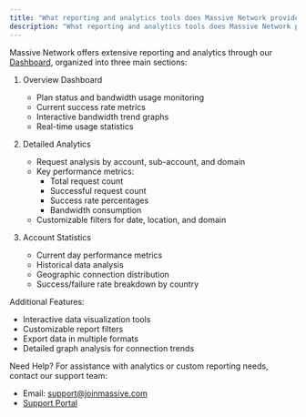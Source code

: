 ```yaml
---
title: "What reporting and analytics tools does Massive Network provide?"
description: "What reporting and analytics tools does Massive Network provide?"
---
```


Massive Network offers extensive reporting and analytics through our [Dashboard](https://partners.joinmassive.com/dashboard), organized into three main sections:

1. Overview Dashboard
   - Plan status and bandwidth usage monitoring
   - Current success rate metrics
   - Interactive bandwidth trend graphs
   - Real-time usage statistics

2. Detailed Analytics
   - Request analysis by account, sub-account, and domain
   - Key performance metrics:
     - Total request count
     - Successful request count
     - Success rate percentages
     - Bandwidth consumption
   - Customizable filters for date, location, and domain

3. Account Statistics
   - Current day performance metrics
   - Historical data analysis
   - Geographic connection distribution
   - Success/failure rate breakdown by country

Additional Features:
- Interactive data visualization tools
- Customizable report filters
- Export data in multiple formats
- Detailed graph analysis for connection trends

Need Help? For assistance with analytics or custom reporting needs, contact our support team:
- Email: [support@joinmassive.com](mailto:support@joinmassive.com)
- [Support Portal](https://joinmassive.atlassian.net/servicedesk/customer/portal/2/group/2/create/10)